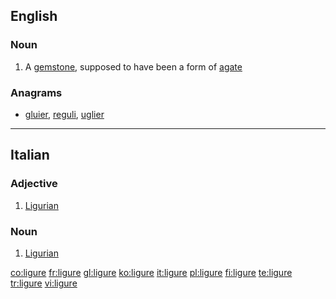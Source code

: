 ==English==

===Noun===
{{en-noun}}

# {{context|obsolete}} A [[gemstone]], supposed to have been a form of [[agate]]

===Anagrams===
* [[gluier#English|gluier]], [[reguli#English|reguli]], [[uglier#English|uglier]]
----
==Italian==

===Adjective===
{{it-adj|ligur|e|i}}

# [[Ligurian]]

===Noun===
{{it-noun|ligur|mf|e|i}}

# [[Ligurian]]

[[co:ligure]]
[[fr:ligure]]
[[gl:ligure]]
[[ko:ligure]]
[[it:ligure]]
[[pl:ligure]]
[[fi:ligure]]
[[te:ligure]]
[[tr:ligure]]
[[vi:ligure]]
